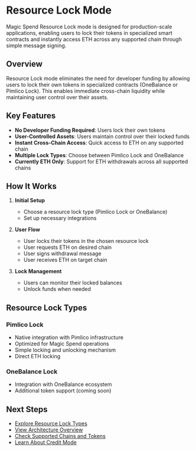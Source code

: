 # Resource Lock Mode

Magic Spend Resource Lock mode is designed for production-scale applications, enabling users to lock their tokens in specialized smart contracts and instantly access ETH across any supported chain through simple message signing.

## Overview

Resource Lock mode eliminates the need for developer funding by allowing users to lock their own tokens in specialized contracts (OneBalance or Pimlico Lock). This enables immediate cross-chain liquidity while maintaining user control over their assets.

## Key Features

- **No Developer Funding Required**: Users lock their own tokens
- **User-Controlled Assets**: Users maintain control over their locked funds
- **Instant Cross-Chain Access**: Quick access to ETH on any supported chain
- **Multiple Lock Types**: Choose between Pimlico Lock and OneBalance
- **Currently ETH Only**: Support for ETH withdrawals across all supported chains

## How It Works

1. **Initial Setup**
   - Choose a resource lock type (Pimlico Lock or OneBalance)
   - Set up necessary integrations

2. **User Flow**
   - User locks their tokens in the chosen resource lock
   - User requests ETH on desired chain
   - User signs withdrawal message
   - User receives ETH on target chain

3. **Lock Management**
   - Users can monitor their locked balances
   - Unlock funds when needed

## Resource Lock Types

### Pimlico Lock

- Native integration with Pimlico infrastructure
- Optimized for Magic Spend operations
- Simple locking and unlocking mechanism
- Direct ETH locking

### OneBalance Lock

- Integration with OneBalance ecosystem
- Additional token support (coming soon)

## Next Steps

- [Explore Resource Lock Types](/infra/magic-spend/resource-lock-types)
- [View Architecture Overview](/infra/magic-spend/architecture)
- [Check Supported Chains and Tokens](/infra/magic-spend/supported-chains-and-tokens)
- [Learn About Credit Mode](/infra/magic-spend/modes/credit) 